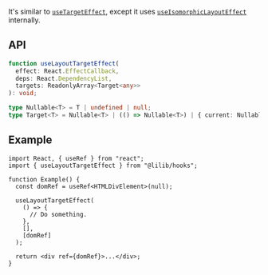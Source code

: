 It's similar to [`useTargetEffect`](./useTargetEffect), except it uses [`useIsomorphicLayoutEffect`](./useIsomorphicLayoutEffect) internally.

## API

```ts
function useLayoutTargetEffect(
  effect: React.EffectCallback,
  deps: React.DependencyList,
  targets: ReadonlyArray<Target<any>>
): void;

type Nullable<T> = T | undefined | null;
type Target<T> = Nullable<T> | (() => Nullable<T>) | { current: Nullable<T> };
```

## Example

```tsx
import React, { useRef } from "react";
import { useLayoutTargetEffect } from "@lilib/hooks";

function Example() {
  const domRef = useRef<HTMLDivElement>(null);

  useLayoutTargetEffect(
    () => {
      // Do something.
    },
    [],
    [domRef]
  );

  return <div ref={domRef}>...</div>;
}
```
